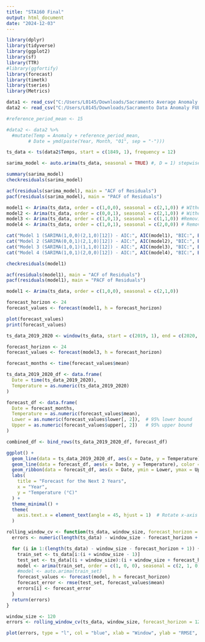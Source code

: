 ```yaml
---
title: "STA160 Final"
output: html_document
date: "2024-12-03"
---
```


```r
library(dplyr)
library(tidyverse)
library(ggplot2)
library(sf)
library(TTR)
#library(ggfortify)
library(forecast)
library(timetk)
library(tseries)
library(Metrics)
```

```r
data1 <- read_csv("C:/Users/L0145/Downloads/Sacramento Average Anomaly.csv")
data2 <- read_csv("C:/Users/L0145/Downloads/Sacramento Data Anomaly FULL.csv")
```


```r
#reference_period_mean <- 15

#data2 <- data2 %>%
  #mutate(Temp = Anomaly + reference_period_mean, 
        # Date = ymd(paste(Year, Month, "01", sep = "-")))
```

```r
ts_data <- ts(data2$Temps, start = c(1849, 1), frequency = 12)

sarima_model <- auto.arima(ts_data, seasonal = TRUE) #, D = 1) stepwise = FALSE, approximation = FALSE)

summary(sarima_model)
checkresiduals(sarima_model)
```

```r
acf(residuals(sarima_model), main = "ACF of Residuals")
pacf(residuals(sarima_model), main = "PACF of Residuals")
```

```r
model1 <- Arima(ts_data, order = c(1,0,0), seasonal = c(2,1,0)) # WIthout MA
model2 <- Arima(ts_data, order = c(0,0,1), seasonal = c(2,1,0)) # Without AR
model3 <- Arima(ts_data, order = c(1,0,1), seasonal = c(1,1,0)) #Removing 1 AR
model4 <- Arima(ts_data, order = c(1,0,1), seasonal = c(2,0,0)) # Removing DIfferencing

cat("Model 1 (SARIMA(1,0,0)(2,1,0)[12]) - AIC:", AIC(model1), "BIC:", BIC(model1), "\n")
cat("Model 2 (SARIMA(0,0,1)(2,1,0)[12]) - AIC:", AIC(model2), "BIC:", BIC(model2), "\n")
cat("Model 3 (SARIMA(1,0,1)(1,1,0)[12]) - AIC:", AIC(model3), "BIC:", BIC(model3), "\n")
cat("Model 4 (SARIMA(1,0,1)(2,0,0)[12]) - AIC:", AIC(model4), "BIC:", BIC(model4), "\n")
```

```r
checkresiduals(model1)

acf(residuals(model1), main = "ACF of Residuals")
pacf(residuals(model1), main = "PACF of Residuals")
```

```r
model1 <- Arima(ts_data, order = c(1,0,0), seasonal = c(2,1,0))

forecast_horizon <- 24
forecast_values <- forecast(model1, h = forecast_horizon)

plot(forecast_values)
print(forecast_values)
```

```r
ts_data_2019_2020 <- window(ts_data, start = c(2019, 1), end = c(2020, 12))

forecast_horizon <- 24
forecast_values <- forecast(model3, h = forecast_horizon)

forecast_months <- time(forecast_values$mean)

ts_data_2019_2020_df <- data.frame(
  Date = time(ts_data_2019_2020),
  Temperature = as.numeric(ts_data_2019_2020)
)

forecast_df <- data.frame(
  Date = forecast_months,
  Temperature = as.numeric(forecast_values$mean),
  Lower = as.numeric(forecast_values$lower[, 2]),  # 95% lower bound
  Upper = as.numeric(forecast_values$upper[, 2])   # 95% upper bound
)

combined_df <- bind_rows(ts_data_2019_2020_df, forecast_df)

ggplot() +
  geom_line(data = ts_data_2019_2020_df, aes(x = Date, y = Temperature), color = "blue") +
  geom_line(data = forecast_df, aes(x = Date, y = Temperature), color = "red", linetype = "dashed") +
  geom_ribbon(data = forecast_df, aes(x = Date, ymin = Lower, ymax = Upper), fill = "red", alpha = 0.2) +
  labs(
    title = "Forecast for the Next 2 Years",
    x = "Year",
    y = "Temperature (°C)"
  ) +
  theme_minimal() +
  theme(
    axis.text.x = element_text(angle = 45, hjust = 1)  # Rotate x-axis labels for readability
  )
```

```r
rolling_window_cv <- function(ts_data, window_size, forecast_horizon = 12) {
  errors <- numeric(length(ts_data) - window_size - forecast_horizon + 1)

  for (i in 1:(length(ts_data) - window_size - forecast_horizon + 1)) {
    train_set <- ts_data[i:(i + window_size - 1)]
    test_set <- ts_data[(i + window_size):(i + window_size + forecast_horizon - 1)]
    model <- arima(train_set, order = c(1, 0, 0), seasonal = c(2, 1, 0))
    #model <- auto.arima(train_set)
    forecast_values <- forecast(model, h = forecast_horizon)
    forecast_error <- rmse(test_set, forecast_values$mean)
    errors[i] <- forecast_error
  }
  return(errors)
}

window_size <- 120
errors <- rolling_window_cv(ts_data, window_size, forecast_horizon = 12)

plot(errors, type = "l", col = "blue", xlab = "Window", ylab = "RMSE", main = "Rolling Window Cross-Validation Errors")
```

